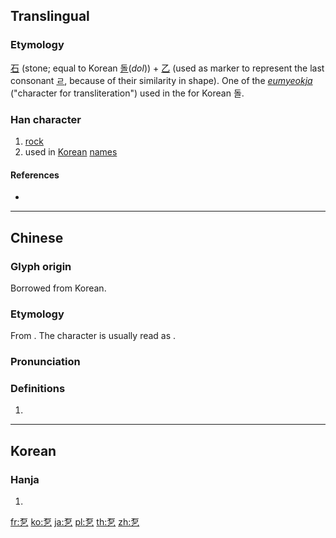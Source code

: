 {{character info/new}}
==Translingual==

===Etymology===
[[石]] (stone; equal to Korean [[돌]](''dol'')) + [[乙]] (used as marker to represent the last consonant [[ㄹ]], because of their similarity in shape). One of the ''[[음역자|eumyeokja]]'' ("character for transliteration") used in the {{w|Idu script}} for Korean 돌.

===Han character===
{{Han char|rn=5|rad=乙|as=05|sn=6|four=10717|canj=MRN|ids=⿱石乙}}

# [[rock]]
# used in [[Korean]] [[name]]s

====References====
* {{Han ref|kx=0084.141|dj=0171.180|hdz=10053.041|uh=4E6D|ud=20077}}

----

==Chinese==
{{zh-forms|alt=石}}

===Glyph origin===
Borrowed from Korean.

===Etymology===
From {{der|zh|ko|-}} {{ko-l|돌|乭}}. The character is usually read as {{zh-l|石}}.

===Pronunciation===
{{zh-pron
|m=shí
|c=sek6
|mn=xm,zz,tw:se̍k/qz:si̍t
|mn-t=ziêh8/zioh8/sig8/sêg8
|mn-t_note=ziêh8/zioh8 - vernacular; sig8/sêg8 - literary
|cat=
}}

===Definitions===
{{zh-hanzi}}

# {{n-g|Used in Korean names.}}

----

==Korean==

===Hanja===
{{ko-hanja|hangeul=돌|rv=dol|mr=tol|y=tol}}

# {{defn|lang=ko|sort=乙05}}

[[fr:乭]]
[[ko:乭]]
[[ja:乭]]
[[pl:乭]]
[[th:乭]]
[[zh:乭]]